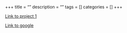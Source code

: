 +++
title = ""
description = ""
tags = []
categories = []
+++

[Link to project 1](/project/project1/)

[Link to google](https://www.google.com)

